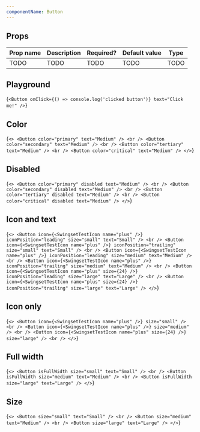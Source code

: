 ```yaml
---
componentName: Button
---
```


## Props

| Prop name | Description | Required? | Default value | Type |
| --------- | ----------- | --------- | ------------- | ---- |
| TODO      | TODO        | TODO      | TODO          | TODO |

## Playground

<LiveComponent>{`
<Button
  onClick={() => console.log('clicked button')}
  text="Click me!"
/>
`}</LiveComponent>

## Color

<LiveComponent>{`
<>
  <Button color="primary" text="Medium" />
  <br />
  <Button color="secondary" text="Medium" />
  <br />
  <Button color="tertiary" text="Medium" />
  <br />
  <Button color="critical" text="Medium" />
</>
`}</LiveComponent>

## Disabled

<LiveComponent>{`
<>
  <Button color="primary" disabled text="Medium" />
  <br />
  <Button color="secondary" disabled text="Medium" />
  <br />
  <Button color="tertiary" disabled text="Medium" />
  <br />
  <Button color="critical" disabled text="Medium" />
</>
`}</LiveComponent>

## Icon and text

<LiveComponent>{`
<>
  <Button
    icon={<SwingsetTestIcon name="plus" />}
    iconPosition="leading"
    size="small"
    text="Small"
  />
  <br />
  <Button
    icon={<SwingsetTestIcon name="plus" />}
    iconPosition="trailing"
    size="small"
    text="Small"
  />
  <br />
  <Button
    icon={<SwingsetTestIcon name="plus" />}
    iconPosition="leading"
    size="medium"
    text="Medium"
  />
  <br />
  <Button
    icon={<SwingsetTestIcon name="plus" />}
    iconPosition="trailing"
    size="medium"
    text="Medium"
  />
  <br />
  <Button
    icon={<SwingsetTestIcon name="plus" size={24} />}
    iconPosition="leading"
    size="large"
    text="Large"
  />
  <br />
  <Button
    icon={<SwingsetTestIcon name="plus" size={24} />}
    iconPosition="trailing"
    size="large"
    text="Large"
  />
</>
`}</LiveComponent>

## Icon only

<LiveComponent>{`
<>
  <Button
    icon={<SwingsetTestIcon name="plus" />}
    size="small"
  />
  <br />
  <Button
    icon={<SwingsetTestIcon name="plus" />}
    size="medium"
  />
  <br />
  <Button
    icon={<SwingsetTestIcon name="plus" size={24} />}
    size="large"
  />
  <br />
</>
`}</LiveComponent>

## Full width

<LiveComponent>{`
<>
  <Button
    isFullWidth
    size="small"
    text="Small"
  />
  <br />
  <Button
    isFullWidth
    size="medium"
    text="Medium"
  />
  <br />
  <Button
    isFullWidth
    size="large"
    text="Large"
  />
</>
`}</LiveComponent>

## Size

<LiveComponent>{`
<>
  <Button
    size="small"
    text="Small"
  />
  <br />
  <Button
    size="medium"
    text="Medium"
  />
  <br />
  <Button
    size="large"
    text="Large"
  />
</>
`}</LiveComponent>
